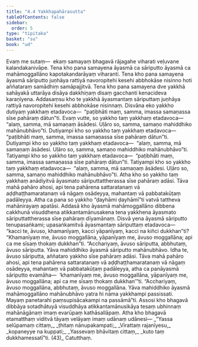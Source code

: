 ```yaml
---
title: "4.4 Yakkhapahārasutta"
tableOfContents: false
sidebar:
  order: 5
type: "tipitaka"
basket: "su"
book: "ud"
---
```



<DynamicBreadcrumb />

<Division number="34" book="ud" bookNo="18" page="123">

<Paragraph number="288" book="ud">
Evaṃ me sutaṃ—  ekaṃ samayaṃ bhagavā rājagahe viharati veḷuvane kalandakanivāpe. Tena kho pana samayena āyasmā ca sāriputto āyasmā ca mahāmoggallāno kapotakandarāyaṃ viharanti. Tena kho pana samayena āyasmā sāriputto juṇhāya rattiyā navoropitehi kesehi abbhokāse nisinno hoti aññataraṃ samādhiṃ samāpajjitvā.
</Paragraph>

<Paragraph number="289" book="ud">
Tena kho pana samayena dve yakkhā sahāyakā uttarāya disāya dakkhiṇaṃ disaṃ gacchanti kenacideva karaṇīyena. Addasaṃsu kho te yakkhā āyasmantaṃ sāriputtaṃ juṇhāya rattiyā navoropitehi kesehi abbhokāse nisinnaṃ. Disvāna eko yakkho dutiyaṃ yakkhaṃ etadavoca—  “paṭibhāti maṃ, samma, imassa samaṇassa sīse pahāraṃ dātun”ti. Evaṃ vutte, so yakkho taṃ yakkhaṃ etadavoca—  “alaṃ, samma, mā samaṇaṃ āsādesi. Uḷāro so, samma, samaṇo mahiddhiko mahānubhāvo”ti.
</Paragraph>

<Paragraph number="290" book="ud">
Dutiyampi kho so yakkho taṃ yakkhaṃ etadavoca—  “paṭibhāti maṃ, samma, imassa samaṇassa sīse pahāraṃ dātun”ti. Dutiyampi kho so yakkho taṃ yakkhaṃ etadavoca—  “alaṃ, samma, mā samaṇaṃ āsādesi. Uḷāro so, samma, samaṇo mahiddhiko mahānubhāvo”ti. Tatiyampi kho so yakkho taṃ yakkhaṃ etadavoca—  “paṭibhāti maṃ, samma, imassa samaṇassa sīse pahāraṃ dātun”ti. Tatiyampi kho so yakkho taṃ yakkhaṃ etadavoca—  “alaṃ, samma, mā samaṇaṃ āsādesi. Uḷāro so, samma, samaṇo mahiddhiko mahānubhāvo”ti.
</Paragraph>

<Paragraph number="291" book="ud">
Atha kho so yakkho taṃ yakkhaṃ anādiyitvā āyasmato sāriputtattherassa sīse pahāraṃ adāsi. Tāva mahā pahāro ahosi, api tena pahārena sattaratanaṃ vā aḍḍhaṭṭhamaratanaṃ vā nāgaṃ osādeyya, mahantaṃ vā pabbatakūṭaṃ padāleyya. Atha ca pana so yakkho “ḍayhāmi ḍayhāmī”ti vatvā tattheva mahānirayaṃ apatāsi.
</Paragraph>

<Paragraph number="292" book="ud">
Addasā kho āyasmā mahāmoggallāno dibbena cakkhunā visuddhena atikkantamānusakena tena yakkhena āyasmato sāriputtattherassa sīse pahāraṃ dīyamānaṃ. Disvā yena āyasmā sāriputto tenupasaṅkami; upasaṅkamitvā āyasmantaṃ sāriputtaṃ etadavoca—  “kacci te, āvuso, khamanīyaṃ, kacci yāpanīyaṃ, kacci na kiñci dukkhan”ti? “Khamanīyaṃ me, āvuso moggallāna, yāpanīyaṃ me, āvuso moggallāna; api ca me sīsaṃ thokaṃ dukkhan”ti.
</Paragraph>

<Paragraph number="293" book="ud">
“Acchariyaṃ, āvuso sāriputta, abbhutaṃ, āvuso sāriputta. Yāva mahiddhiko āyasmā sāriputto mahānubhāvo. Idha te, āvuso sāriputta, aññataro yakkho sīse pahāraṃ adāsi. Tāva mahā pahāro ahosi, api tena pahārena sattaratanaṃ vā aḍḍhaṭṭhamaratanaṃ vā nāgaṃ osādeyya, mahantaṃ vā pabbatakūṭaṃ padāleyya, atha ca panāyasmā sāriputto evamāha—  ‘khamanīyaṃ me, āvuso moggallāna, yāpanīyaṃ me, āvuso moggallāna; api ca me sīsaṃ thokaṃ dukkhan’”ti.
</Paragraph>

<Paragraph number="294" book="ud">
“Acchariyaṃ, āvuso moggallāna, abbhutaṃ, āvuso moggallāna. Yāva mahiddhiko āyasmā mahāmoggallāno mahānubhāvo yatra hi nāma yakkhampi passissati. Mayaṃ panetarahi paṃsupisācakampi na passāmā”ti.
</Paragraph>

<Paragraph number="295" book="ud">
Assosi kho bhagavā dibbāya sotadhātuyā visuddhāya atikkantamānusikāya tesaṃ ubhinnaṃ mahānāgānaṃ imaṃ evarūpaṃ kathāsallāpaṃ.
</Paragraph>

<Paragraph number="296" book="ud">
Atha kho bhagavā etamatthaṃ viditvā tāyaṃ velāyaṃ imaṃ udānaṃ udānesi—
</Paragraph>

<Paragraph number="297" type="verses" book="ud">
_“Yassa selūpamaṃ cittaṃ,_  
_ṭhitaṃ nānupakampati;_  
_Virattaṃ rajanīyesu,_  
_kopaneyye na kuppati;_  
_Yassevaṃ bhāvitaṃ cittaṃ,_  
_kuto taṃ dukkhamessatī”ti. (43)_  


</Paragraph>
</Division>

<Paragraph number="298" type="center" book="ud">
Catutthaṃ.
</Paragraph>